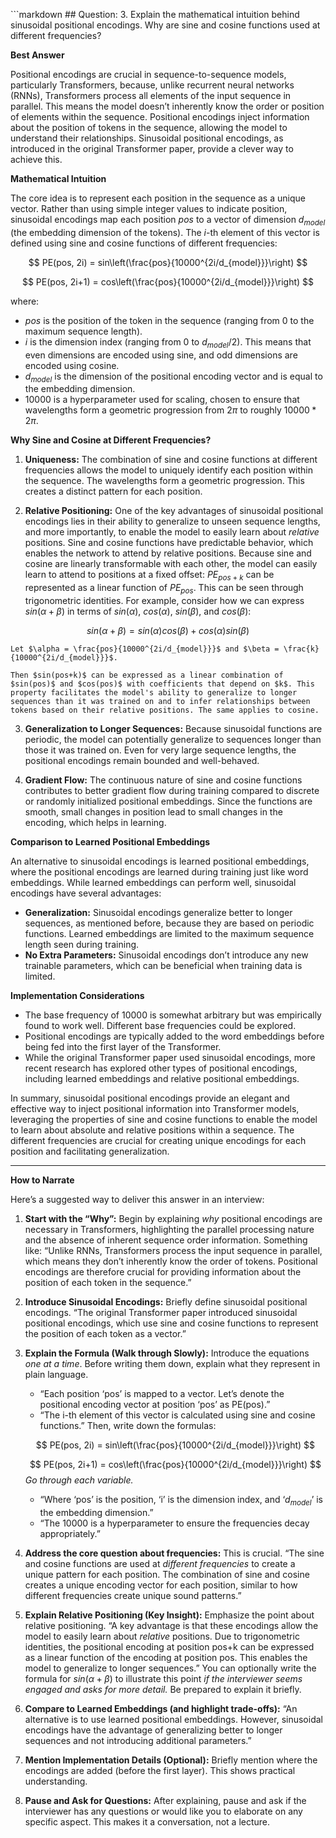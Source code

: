 ```markdown
## Question: 3. Explain the mathematical intuition behind sinusoidal positional encodings. Why are sine and cosine functions used at different frequencies?

**Best Answer**

Positional encodings are crucial in sequence-to-sequence models, particularly Transformers, because, unlike recurrent neural networks (RNNs), Transformers process all elements of the input sequence in parallel. This means the model doesn't inherently know the order or position of elements within the sequence. Positional encodings inject information about the position of tokens in the sequence, allowing the model to understand their relationships.  Sinusoidal positional encodings, as introduced in the original Transformer paper, provide a clever way to achieve this.

**Mathematical Intuition**

The core idea is to represent each position in the sequence as a unique vector.  Rather than using simple integer values to indicate position, sinusoidal encodings map each position $pos$ to a vector of dimension $d_{model}$ (the embedding dimension of the tokens).  The $i$-th element of this vector is defined using sine and cosine functions of different frequencies:

$$
PE(pos, 2i) = sin\left(\frac{pos}{10000^{2i/d_{model}}}\right)
$$

$$
PE(pos, 2i+1) = cos\left(\frac{pos}{10000^{2i/d_{model}}}\right)
$$

where:

*   $pos$ is the position of the token in the sequence (ranging from 0 to the maximum sequence length).
*   $i$ is the dimension index (ranging from 0 to $d_{model}/2$). This means that even dimensions are encoded using sine, and odd dimensions are encoded using cosine.
*   $d_{model}$ is the dimension of the positional encoding vector and is equal to the embedding dimension.
*   $10000$ is a hyperparameter used for scaling, chosen to ensure that wavelengths form a geometric progression from $2\pi$ to roughly $10000 * 2\pi$.

**Why Sine and Cosine at Different Frequencies?**

1.  **Uniqueness:** The combination of sine and cosine functions at different frequencies allows the model to uniquely identify each position within the sequence. The wavelengths form a geometric progression. This creates a distinct pattern for each position.

2.  **Relative Positioning:**  One of the key advantages of sinusoidal positional encodings lies in their ability to generalize to unseen sequence lengths, and more importantly, to enable the model to easily learn about *relative* positions.  Sine and cosine functions have predictable behavior, which enables the network to attend by relative positions. Because sine and cosine are linearly transformable with each other, the model can easily learn to attend to positions at a fixed offset: $PE_{pos+k}$ can be represented as a linear function of $PE_{pos}$.
    This can be seen through trigonometric identities. For example, consider how we can express $sin(\alpha + \beta)$ in terms of $sin(\alpha)$, $cos(\alpha)$, $sin(\beta)$, and $cos(\beta)$:

$$
sin(\alpha + \beta) = sin(\alpha)cos(\beta) + cos(\alpha)sin(\beta)
$$

    Let $\alpha = \frac{pos}{10000^{2i/d_{model}}}$ and $\beta = \frac{k}{10000^{2i/d_{model}}}$.

    Then $sin(pos+k)$ can be expressed as a linear combination of $sin(pos)$ and $cos(pos)$ with coefficients that depend on $k$. This property facilitates the model's ability to generalize to longer sequences than it was trained on and to infer relationships between tokens based on their relative positions. The same applies to cosine.

3.  **Generalization to Longer Sequences:**  Because sinusoidal functions are periodic, the model can potentially generalize to sequences longer than those it was trained on.  Even for very large sequence lengths, the positional encodings remain bounded and well-behaved.

4.  **Gradient Flow:**  The continuous nature of sine and cosine functions contributes to better gradient flow during training compared to discrete or randomly initialized positional embeddings. Since the functions are smooth, small changes in position lead to small changes in the encoding, which helps in learning.

**Comparison to Learned Positional Embeddings**

An alternative to sinusoidal encodings is learned positional embeddings, where the positional encodings are learned during training just like word embeddings.  While learned embeddings can perform well, sinusoidal encodings have several advantages:

*   **Generalization:** Sinusoidal encodings generalize better to longer sequences, as mentioned before, because they are based on periodic functions.  Learned embeddings are limited to the maximum sequence length seen during training.
*   **No Extra Parameters:** Sinusoidal encodings don't introduce any new trainable parameters, which can be beneficial when training data is limited.

**Implementation Considerations**

*   The base frequency of 10000 is somewhat arbitrary but was empirically found to work well.  Different base frequencies could be explored.
*   Positional encodings are typically added to the word embeddings before being fed into the first layer of the Transformer.
*   While the original Transformer paper used sinusoidal encodings, more recent research has explored other types of positional encodings, including learned embeddings and relative positional embeddings.

In summary, sinusoidal positional encodings provide an elegant and effective way to inject positional information into Transformer models, leveraging the properties of sine and cosine functions to enable the model to learn about absolute and relative positions within a sequence. The different frequencies are crucial for creating unique encodings for each position and facilitating generalization.

---
**How to Narrate**

Here's a suggested way to deliver this answer in an interview:

1.  **Start with the "Why":**  Begin by explaining *why* positional encodings are necessary in Transformers, highlighting the parallel processing nature and the absence of inherent sequence order information.  Something like: "Unlike RNNs, Transformers process the input sequence in parallel, which means they don't inherently know the order of tokens. Positional encodings are therefore crucial for providing information about the position of each token in the sequence."

2.  **Introduce Sinusoidal Encodings:** Briefly define sinusoidal positional encodings. "The original Transformer paper introduced sinusoidal positional encodings, which use sine and cosine functions to represent the position of each token as a vector."

3.  **Explain the Formula (Walk through Slowly):**  Introduce the equations *one at a time*. Before writing them down, explain what they represent in plain language.
    *   "Each position 'pos' is mapped to a vector. Let's denote the positional encoding vector at position 'pos' as PE(pos)."
    *   "The i-th element of this vector is calculated using sine and cosine functions."  Then, write down the formulas:

    $$
    PE(pos, 2i) = sin\left(\frac{pos}{10000^{2i/d_{model}}}\right)
    $$

    $$
    PE(pos, 2i+1) = cos\left(\frac{pos}{10000^{2i/d_{model}}}\right)
    $$
    *Go through each variable.*

    *   "Where 'pos' is the position, 'i' is the dimension index, and '$d_{model}$' is the embedding dimension."
    *   "The 10000 is a hyperparameter to ensure the frequencies decay appropriately. "

4.  **Address the core question about frequencies:** This is crucial. "The sine and cosine functions are used at *different frequencies* to create a unique pattern for each position. The combination of sine and cosine creates a unique encoding vector for each position, similar to how different frequencies create unique sound patterns."

5.  **Explain Relative Positioning (Key Insight):** Emphasize the point about relative positioning. "A key advantage is that these encodings allow the model to easily learn about *relative* positions.  Due to trigonometric identities, the positional encoding at position pos+k can be expressed as a linear function of the encoding at position pos.  This enables the model to generalize to longer sequences." You can optionally write the formula for $sin(\alpha + \beta)$ to illustrate this point *if the interviewer seems engaged and asks for more detail.* Be prepared to explain it briefly.

6.  **Compare to Learned Embeddings (and highlight trade-offs):** "An alternative is to use learned positional embeddings.  However, sinusoidal encodings have the advantage of generalizing better to longer sequences and not introducing additional parameters."

7.  **Mention Implementation Details (Optional):** Briefly mention where the encodings are added (before the first layer).  This shows practical understanding.

8.  **Pause and Ask for Questions:** After explaining, pause and ask if the interviewer has any questions or would like you to elaborate on any specific aspect. This makes it a conversation, not a lecture.
